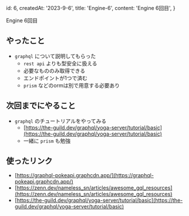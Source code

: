   id: 6,
  createdAt: '2023-9-6',
  title: 'Engine-6',
  content: 'Engine 6回目',
}

Engine 6回目

## やったこと

- `graphql` について説明してもらった
  - `rest api` よりも型安全に扱える
  - 必要なもののみ取得できる
  - エンドポイントが1つで済む
  - `prism` などのormは別で用意する必要あり

## 次回までにやること

- `graphql` のチュートリアルをやってみる
  - [https://the-guild.dev/graphql/yoga-server/tutorial/basic](https://the-guild.dev/graphql/yoga-server/tutorial/basic)
  - 一緒に `prism` も勉強

## 使ったリンク

- [https://graphql-pokeapi.graphcdn.app/](https://graphql-pokeapi.graphcdn.app/)
- [https://zenn.dev/nameless_sn/articles/awesome_gql_resources](https://zenn.dev/nameless_sn/articles/awesome_gql_resources)
- [https://the-guild.dev/graphql/yoga-server/tutorial/basic](https://the-guild.dev/graphql/yoga-server/tutorial/basic)
